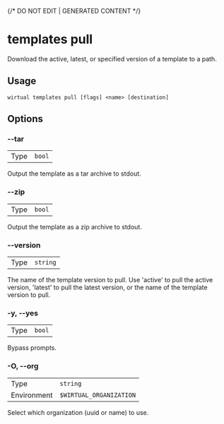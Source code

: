 {/* DO NOT EDIT | GENERATED CONTENT */}

# templates pull

Download the active, latest, or specified version of a template to a path.

## Usage

```console
wirtual templates pull [flags] <name> [destination]
```

## Options

### --tar

|      |                   |
| ---- | ----------------- |
| Type | <code>bool</code> |

Output the template as a tar archive to stdout.

### --zip

|      |                   |
| ---- | ----------------- |
| Type | <code>bool</code> |

Output the template as a zip archive to stdout.

### --version

|      |                     |
| ---- | ------------------- |
| Type | <code>string</code> |

The name of the template version to pull. Use 'active' to pull the active version, 'latest' to pull the latest version, or the name of the template version to pull.

### -y, --yes

|      |                   |
| ---- | ----------------- |
| Type | <code>bool</code> |

Bypass prompts.

### -O, --org

|             |                                  |
| ----------- | -------------------------------- |
| Type        | <code>string</code>              |
| Environment | <code>$WIRTUAL_ORGANIZATION</code> |

Select which organization (uuid or name) to use.
